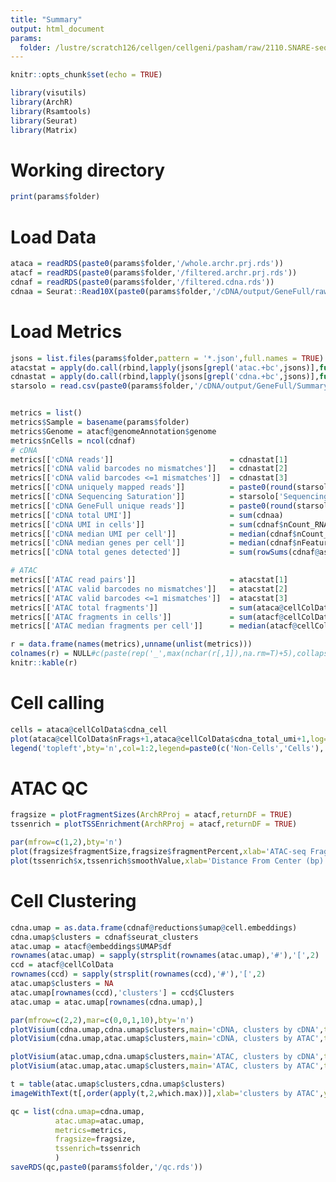 ```yaml
---
title: "Summary"
output: html_document
params:
  folder: /lustre/scratch126/cellgen/cellgeni/pasham/raw/2110.SNARE-seq/v04.fq/pipeline.out/3_modSHARE_nuclei
---
```


```r
knitr::opts_chunk$set(echo = TRUE)
```

```r
library(visutils)
library(ArchR)
library(Rsamtools)
library(Seurat)
library(Matrix)
```

# Working directory
```r
print(params$folder)
```

# Load Data
```r
ataca = readRDS(paste0(params$folder,'/whole.archr.prj.rds'))
atacf = readRDS(paste0(params$folder,'/filtered.archr.prj.rds'))
cdnaf = readRDS(paste0(params$folder,'/filtered.cdna.rds'))
cdnaa = Seurat::Read10X(paste0(params$folder,'/cDNA/output/GeneFull/raw'))
```

# Load Metrics
```r
jsons = list.files(params$folder,pattern = '*.json',full.names = TRUE)
atacstat = apply(do.call(rbind,lapply(jsons[grepl('atac.+bc',jsons)],function(f){unlist(jsonlite::read_json(f)$general)})),2,sum)
cdnastat = apply(do.call(rbind,lapply(jsons[grepl('cdna.+bc',jsons)],function(f){unlist(jsonlite::read_json(f)$general)})),2,sum)
starsolo = read.csv(paste0(params$folder,'/cDNA/output/GeneFull/Summary.csv'),header = F,row.names = 1)


metrics = list()
metrics$Sample = basename(params$folder)
metrics$Genome = atacf@genomeAnnotation$genome
metrics$nCells = ncol(cdnaf)
# cDNA
metrics[['cDNA reads']]                          = cdnastat[1]
metrics[['cDNA valid barcodes no mismatches']]   = cdnastat[2]
metrics[['cDNA valid barcodes <=1 mismatches']]  = cdnastat[3]
metrics[['cDNA uniquely mapped reads']]          = paste0(round(starsolo['Reads Mapped to Genome: Unique',1]*100,1),'%')
metrics[['cDNA Sequencing Saturation']]          = starsolo['Sequencing Saturation',1] 
metrics[['cDNA GeneFull unique reads']]          = paste0(round(starsolo['Reads Mapped to GeneFull: Unique GeneFull',1]*100,1),'%')
metrics[['cDNA total UMI']]                      = sum(cdnaa)
metrics[['cDNA UMI in cells']]                   = sum(cdnaf$nCount_RNA)
metrics[['cDNA median UMI per cell']]            = median(cdnaf$nCount_RNA)
metrics[['cDNA median genes per cell']]          = median(cdnaf$nFeature_RNA)
metrics[['cDNA total genes detected']]           = sum(rowSums(cdnaf@assays$RNA@counts)>0)

# ATAC
metrics[['ATAC read pairs']]                     = atacstat[1]
metrics[['ATAC valid barcodes no mismatches']]   = atacstat[2]
metrics[['ATAC valid barcodes <=1 mismatches']]  = atacstat[3]
metrics[['ATAC total fragments']]                = sum(ataca@cellColData$nFrags)
metrics[['ATAC fragments in cells']]             = sum(atacf@cellColData$nFrags)
metrics[['ATAC median fragments per cell']]      = median(atacf@cellColData$nFrags)
```
```r
r = data.frame(names(metrics),unname(unlist(metrics)))
colnames(r) = NULL#c(paste(rep('_',max(nchar(r[,1]),na.rm=T)+5),collapse = ''),paste(rep('_',max(nchar(r[,2]),na.rm=T)+5),collapse = ''))
knitr::kable(r)
```

# Cell calling
```r
cells = ataca@cellColData$cdna_cell
plot(ataca@cellColData$nFrags+1,ataca@cellColData$cdna_total_umi+1,log='xy',pch=16,bty='n',xlab='ATAC fragments',ylab='cDNA UMIs',col=cells+1,cex=0.5)
legend('topleft',bty='n',col=1:2,legend=paste0(c('Non-Cells','Cells'),' (',c(sum(!cells),sum(cells)),')'),pch=16)
```

# ATAC QC
```r
fragsize = plotFragmentSizes(ArchRProj = atacf,returnDF = TRUE)
tssenrich = plotTSSEnrichment(ArchRProj = atacf,returnDF = TRUE)
```
```r
par(mfrow=c(1,2),bty='n')
plot(fragsize$fragmentSize,fragsize$fragmentPercent,xlab='ATAC-seq Fragment Size (bp)',ylab='Percentage of Fragments',type='l',lwd=2)
plot(tssenrich$x,tssenrich$smoothValue,xlab='Distance From Center (bp)',ylab='Normalized Intensity Profile',type='l',lwd=2)
```

# Cell Clustering
```r
cdna.umap = as.data.frame(cdnaf@reductions$umap@cell.embeddings)
cdna.umap$clusters = cdnaf$seurat_clusters
atac.umap = atacf@embeddings$UMAP$df
rownames(atac.umap) = sapply(strsplit(rownames(atac.umap),'#'),'[',2)
ccd = atacf@cellColData
rownames(ccd) = sapply(strsplit(rownames(ccd),'#'),'[',2)
atac.umap$clusters = NA
atac.umap[rownames(ccd),'clusters'] = ccd$Clusters
atac.umap = atac.umap[rownames(cdna.umap),]
```

```r
par(mfrow=c(2,2),mar=c(0,0,1,10),bty='n')
plotVisium(cdna.umap,cdna.umap$clusters,main='cDNA, clusters by cDNA',t='xy',pch=16,show.cluster.sizes = TRUE,label.clusters = TRUE)
plotVisium(cdna.umap,atac.umap$clusters,main='cDNA, clusters by ATAC',t='xy',pch=16,show.cluster.sizes = TRUE,label.clusters = TRUE)

plotVisium(atac.umap,cdna.umap$clusters,main='ATAC, clusters by cDNA',t='xy',pch=16,show.cluster.sizes = TRUE,label.clusters = TRUE)
plotVisium(atac.umap,atac.umap$clusters,main='ATAC, clusters by ATAC',t='xy',pch=16,show.cluster.sizes = TRUE,label.clusters = TRUE)
```
```r
t = table(atac.umap$clusters,cdna.umap$clusters)
imageWithText(t[,order(apply(t,2,which.max))],xlab='clusters by ATAC',ylab='clusters by cDNA')
```
```r
qc = list(cdna.umap=cdna.umap,
          atac.umap=atac.umap,
          metrics=metrics,
          fragsize=fragsize,
          tssenrich=tssenrich
          )
saveRDS(qc,paste0(params$folder,'/qc.rds'))
```
